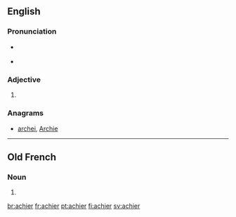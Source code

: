 ==English==

===Pronunciation===
* {{a|RP}} {{IPA|/ˈeɪkiə/|lang=en}}
* {{a|GenAm}} {{IPA|/ˈeɪkiɚ/|lang=en}}

===Adjective===
{{head|en|adjective comparative form}}

# {{en-comparative of|achy}}

===Anagrams===
* [[archei#English|archei]], [[Archie#English|Archie]]

----

==Old French==

===Noun===
{{head|fro|noun|g=m|plural not attested}}

# {{alternative form of|acier|lang=fro}}

[[br:achier]]
[[fr:achier]]
[[pt:achier]]
[[fi:achier]]
[[sv:achier]]